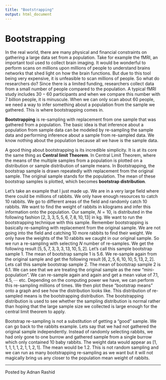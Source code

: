 ```yaml
---
title: "Bootstrapping"
output: html_document
---
```


# Bootstrapping

In the real world, there are many physical and financial constraints on gathering a large data set from a population. Take for example the fMRI, an important tool used to collect brain imaging. It would be wonderful to perform scans on millions upon millions of people to understand brains networks that shed light on how the brain functions. But due to this tool being very expensive, it is unfeasible to scan millions of people. So what do researchers do? Since there is a limited funding, researchers collect data from a small number of people compared to the population. A typical fMRI study includes $30-60$ participants and when we compare this number with $7$ billion people, it is minuscule. When we can only scan about $60$ people, we need a way to infer something about a population from the sample we gathered. This is where bootstrapping comes in.

**Bootstrapping** is re-sampling with replacement from one sample that was gathered from a population. The basic idea is that inference about a population from sample data can be modeled by re-sampling the sample data and performing inference about a sample from re-sampled data. We know nothing about the population because all we have is the sample data.

A good thing about bootstrapping is its incredible simplicity. It is at its core the same thing as **Central limit Theorem**. In Central Limit Theorem, where the means of the multiple samples from a population is plotted on a distribution or sample distribution of sample means. In Bootstrapping, the bootstrap sample is drawn repeatedly with replacement from the original sample. The original sample stands for the population. The mean of these bootstrap samples is plotted, which becomes **bootstrap distribution**.

Let’s take an example that I just made up. We are in a very large field where there could be millions of rabbits. We only have enough resources to catch $10$ rabbits. We go to different areas of the field and randomly catch $10$ rabbits. We want to find the weight of rabbits in kilograms and infer this information onto the population. Our sample, $N = 10$, is distributed in the following fashion $[2, 3, 3, 5, 5, 6, 7, 8, 10, 13]$ in kg. We want to run the bootstrapping technique with this sample. Remember bootstrapping is basically re-sampling with replacement from the original sample. We are not going into the field and catching $10$ more rabbits to find their weight. We only have the weights of the $10$ rabbits we caught in our original sample. So we run a re-sampling with selecting $N$ number of re-samples. We get the following result $[5, 5, 7, 3, 3, 3, 13, 10, 5, 2]$. Let’s call this sample bootstrap sample $1$. The mean of bootstrap sample $1$ is $5.6$. We re-sample again from the original sample and get the following result $[6, 2, 5, 6, 10, 10 ,5, 13, 2, 2]$. Lets call this sample bootstrap sample $2$. The mean of bootstrap sample $2$ is $6.1$. We can see that we are treating the original sample as the new “mini-population”. We can re-sample again and again and get a mean value of $7.1, 4.5, \cdots$ etc. Depending on the computing power we have, we can perform this re-sampling millions of times. We then plot these “bootstrap means” onto a graph and see how the distribution looks like. This distribution of re-sampled means is the bootstrapping distribution. The bootstrapping distribution is used to see whether the sampling distribution is normal rather than hoping that the large sample size we collected is large enough for the central limit theorem to apply.

Bootstrap re-sampling is not a substitution of getting a “good” sample. We can go back to the rabbits example. Lets say that we had not gathered the original sample independently. Instead of randomly selecting rabbits, we had only gone to one burrow and gathered sample from a single burrow which only contained $10$ baby rabbits. The weight data would appear as $[1,1,1,1,1,2,1,1,2,1]$. The mean would be $1.2$. This is not random sampling and we can run as many bootstrapping re-sampling as we want but it will not magically bring us any closer to the population mean weight of rabbits.

***

Posted by Adnan Rashid